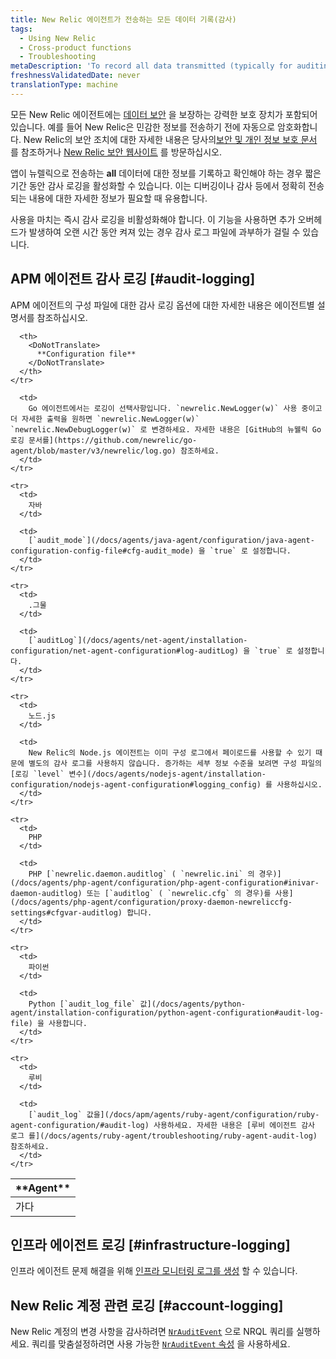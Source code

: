 ```yaml
---
title: New Relic 에이전트가 전송하는 모든 데이터 기록(감사)
tags:
  - Using New Relic
  - Cross-product functions
  - Troubleshooting
metaDescription: 'To record all data transmitted (typically for auditing or debugging), you can use New Relic audit logs for short periods.'
freshnessValidatedDate: never
translationType: machine
---
```


모든 New Relic 에이전트에는 [데이터 보안](/docs/accounts-partnerships/accounts/security/data-security) 을 보장하는 강력한 보호 장치가 포함되어 있습니다. 예를 들어 New Relic은 민감한 정보를 전송하기 전에 자동으로 암호화합니다. New Relic의 보안 조치에 대한 자세한 내용은 당사의[보안 및 개인 정보 보호 문서](/docs/using-new-relic/new-relic-security/security/security-matters-data-privacy-new-relic) 를 참조하거나 [New Relic 보안 웹사이트](https://newrelic.com/security) 를 방문하십시오.

앱이 뉴렐릭으로 전송하는 <DoNotTranslate>**all**</DoNotTranslate> 데이터에 대한 정보를 기록하고 확인해야 하는 경우 짧은 기간 동안 감사 로깅을 활성화할 수 있습니다. 이는 디버깅이나 감사 등에서 정확히 전송되는 내용에 대한 자세한 정보가 필요할 때 유용합니다.

<Callout variant="caution">
  사용을 마치는 즉시 감사 로깅을 비활성화해야 합니다. 이 기능을 사용하면 추가 오버헤드가 발생하여 오랜 시간 동안 켜져 있는 경우 감사 로그 파일에 과부하가 걸릴 수 있습니다.
</Callout>

## APM 에이전트 감사 로깅 [#audit-logging]

APM 에이전트의 구성 파일에 대한 감사 로깅 옵션에 대한 자세한 내용은 에이전트별 설명서를 참조하십시오.

<table>
  <thead>
    <tr>
      <th style={{ width: "100px" }}>
        <DoNotTranslate>
          **Agent**
        </DoNotTranslate>
      </th>

      <th>
        <DoNotTranslate>
          **Configuration file**
        </DoNotTranslate>
      </th>
    </tr>
  </thead>

  <tbody>
    <tr>
      <td>
        가다
      </td>

      <td>
        Go 에이전트에서는 로깅이 선택사항입니다. `newrelic.NewLogger(w)` 사용 중이고 더 자세한 출력을 원하면 `newrelic.NewLogger(w)` `newrelic.NewDebugLogger(w)` 로 변경하세요. 자세한 내용은 [GitHub의 뉴웰릭 Go 로깅 문서를](https://github.com/newrelic/go-agent/blob/master/v3/newrelic/log.go) 참조하세요.
      </td>
    </tr>

    <tr>
      <td>
        자바
      </td>

      <td>
        [`audit_mode`](/docs/agents/java-agent/configuration/java-agent-configuration-config-file#cfg-audit_mode) 을 `true` 로 설정합니다.
      </td>
    </tr>

    <tr>
      <td>
        .그물
      </td>

      <td>
        [`auditLog`](/docs/agents/net-agent/installation-configuration/net-agent-configuration#log-auditLog) 을 `true` 로 설정합니다.
      </td>
    </tr>

    <tr>
      <td>
        노드.js
      </td>

      <td>
        New Relic의 Node.js 에이전트는 이미 구성 로그에서 페이로드를 사용할 수 있기 때문에 별도의 감사 로그를 사용하지 않습니다. 증가하는 세부 정보 수준을 보려면 구성 파일의 [로깅 `level` 변수](/docs/agents/nodejs-agent/installation-configuration/nodejs-agent-configuration#logging_config) 를 사용하십시오.
      </td>
    </tr>

    <tr>
      <td>
        PHP
      </td>

      <td>
        PHP [`newrelic.daemon.auditlog` ( `newrelic.ini` 의 경우)](/docs/agents/php-agent/configuration/php-agent-configuration#inivar-daemon-auditlog) 또는 [`auditlog` ( `newrelic.cfg` 의 경우)를 사용](/docs/agents/php-agent/configuration/proxy-daemon-newreliccfg-settings#cfgvar-auditlog) 합니다.
      </td>
    </tr>

    <tr>
      <td>
        파이썬
      </td>

      <td>
        Python [`audit_log_file` 값](/docs/agents/python-agent/installation-configuration/python-agent-configuration#audit-log-file) 을 사용합니다.
      </td>
    </tr>

    <tr>
      <td>
        루비
      </td>

      <td>
        [`audit_log` 값을](/docs/apm/agents/ruby-agent/configuration/ruby-agent-configuration/#audit-log) 사용하세요. 자세한 내용은 [루비 에이전트 감사 로그 를](/docs/agents/ruby-agent/troubleshooting/ruby-agent-audit-log) 참조하세요.
      </td>
    </tr>
  </tbody>
</table>

## 인프라 에이전트 로깅 [#infrastructure-logging]

인프라 에이전트 문제 해결을 위해 [인프라 모니터링 로그를 생성](/docs/infrastructure/new-relic-infrastructure/troubleshooting/generate-logs-troubleshooting-infrastructure) 할 수 있습니다.

## New Relic 계정 관련 로깅 [#account-logging]

New Relic 계정의 변경 사항을 감사하려면 [`NrAuditEvent`](/docs/insights/use-insights-ui/manage-account-data/query-account-audit-logs-nrauditevent) 으로 NRQL 쿼리를 실행하세요. 쿼리를 맞춤설정하려면 사용 가능한 [`NrAuditEvent` 속성](/docs/insights/insights-data-sources/default-data/nrauditevent-default-attributes-examples) 을 사용하세요.